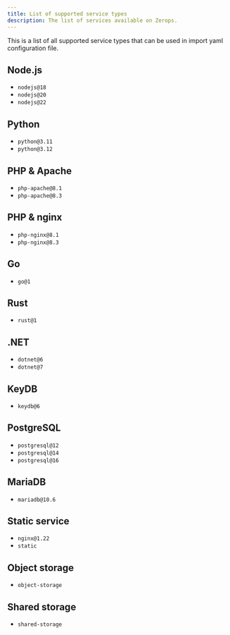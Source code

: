 ```yaml
---
title: List of supported service types
description: The list of services available on Zerops.
---
```


This is a list of all supported service types that can be used in import yaml configuration file.

## Node.js

- `nodejs@18`
- `nodejs@20`
- `nodejs@22`

## Python

- `python@3.11`
- `python@3.12`

## PHP & Apache

- `php-apache@8.1`
- `php-apache@8.3`

## PHP & nginx

- `php-nginx@8.1`
- `php-nginx@8.3`

## Go

- `go@1`

## Rust

- `rust@1`

## .NET

- `dotnet@6`
- `dotnet@7`

## KeyDB

- `keydb@6`

## PostgreSQL

- `postgresql@12`
- `postgresql@14`
- `postgresql@16`

## MariaDB

- `mariadb@10.6`

## Static service

- `nginx@1.22`
- `static`

## Object storage

- `object-storage`

## Shared storage

- `shared-storage`
